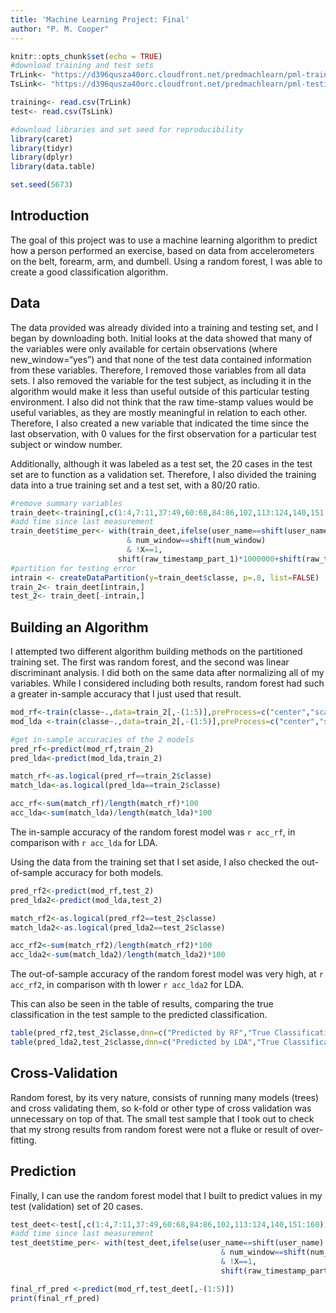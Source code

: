 ```yaml
---
title: 'Machine Learning Project: Final'
author: "P. M. Cooper"
---
```


```r
knitr::opts_chunk$set(echo = TRUE)
#download training and test sets
TrLink<- "https://d396qusza40orc.cloudfront.net/predmachlearn/pml-training.csv"
TsLink<- "https://d396qusza40orc.cloudfront.net/predmachlearn/pml-testing.csv"

training<- read.csv(TrLink)
test<- read.csv(TsLink)

#download libraries and set seed for reproducibility
library(caret)
library(tidyr)
library(dplyr)
library(data.table)

set.seed(5673)
```

## Introduction

The goal of this project was to use a machine learning algorithm to predict how a person performed an exercise, based on data from accelerometers on the belt, forearm, arm, and dumbell. Using a random forest, I was able to create a good classification algorithm.  
  
## Data 
The data provided was already divided into a training and testing set, and I began by downloading both. Initial looks at the data showed that many of the variables were only available for certain observations (where new_window="yes") and that none of the test data contained information from these variables. Therefore, I removed those variables from all data sets. I also removed the variable for the test subject, as including it in the algorithm would make it less than useful outside of this particular testing environment. I also did not think that the raw time-stamp values would be useful variables, as they are mostly meaningful in relation to each other. Therefore, I also created a new variable that indicated the time since the last observation, with 0 values for the first observation for a particular test subject or window number.  
  
Additionally, although it was labeled as a test set, the 20 cases in the test set are to function as a validation set. Therefore, I also divided the training data into a true training set and a test set, with a 80/20 ratio.

```r
#remove summary variables
train_deet<-training[,c(1:4,7:11,37:49,60:68,84:86,102,113:124,140,151:160)]
#add time since last measurement
train_deet$time_per<- with(train_deet,ifelse(user_name==shift(user_name) 
                          & num_window==shift(num_window) 
                          & !X==1,
                        shift(raw_timestamp_part_1)*1000000+shift(raw_timestamp_part_2)-(raw_timestamp_part_1*1000000+raw_timestamp_part_2),0))
#partition for testing error
intrain <- createDataPartition(y=train_deet$classe, p=.8, list=FALSE)
train_2<- train_deet[intrain,]
test_2<- train_deet[-intrain,]
```
## Building an Algorithm
I attempted two different algorithm building methods on the partitioned training set. The first was random forest, and the second was linear discriminant analysis. I did both on the same data after normalizing all of my variables. While I considered including both results, random forest had such a greater in-sample accuracy that I just used that result.  

```r
mod_rf<-train(classe~.,data=train_2[,-(1:5)],preProcess=c("center","scale"),method="rf")
mod_lda <-train(classe~.,data=train_2[,-(1:5)],preProcess=c("center","scale"),method="lda")

#get in-sample accuracies of the 2 models
pred_rf<-predict(mod_rf,train_2)
pred_lda<-predict(mod_lda,train_2)

match_rf<-as.logical(pred_rf==train_2$classe)
match_lda<-as.logical(pred_lda==train_2$classe)

acc_rf<-sum(match_rf)/length(match_rf)*100
acc_lda<-sum(match_lda)/length(match_lda)*100
```
   
The in-sample accuracy of the random forest model was `r acc_rf`, in comparison with `r acc_lda` for LDA.  
  
Using the data from the training set that I set aside, I also checked the out-of-sample accuracy for both models.  
```r
pred_rf2<-predict(mod_rf,test_2)
pred_lda2<-predict(mod_lda,test_2)

match_rf2<-as.logical(pred_rf2==test_2$classe)
match_lda2<-as.logical(pred_lda2==test_2$classe)

acc_rf2<-sum(match_rf2)/length(match_rf2)*100
acc_lda2<-sum(match_lda2)/length(match_lda2)*100
```
The out-of-sample accuracy of the random forest model was very high, at `r acc_rf2`, in comparison with th lower `r acc_lda2` for LDA.   
  
This can also be seen in the table of results, comparing the true classification in the test sample to the predicted classification.  
```r
table(pred_rf2,test_2$classe,dnn=c("Predicted by RF","True Classification"))
table(pred_lda2,test_2$classe,dnn=c("Predicted by LDA","True Classification"))
```
  
## Cross-Validation
Random forest, by its very nature, consists of running many models (trees) and cross validating them, so k-fold or other type of cross validation was unnecessary on top of that. The small test sample that I took out to check that my strong results from random forest were not a fluke or result of over-fitting.   
  
## Prediction
Finally, I can use the random forest model that I built to predict values in my test (validation) set of 20 cases.

```r
test_deet<-test[,c(1:4,7:11,37:49,60:68,84:86,102,113:124,140,151:160)]
#add time since last measurement
test_deet$time_per<- with(test_deet,ifelse(user_name==shift(user_name) 
                                               & num_window==shift(num_window) 
                                               & !X==1,
                                               shift(raw_timestamp_part_1)*1000000+shift(raw_timestamp_part_2)-(raw_timestamp_part_1*1000000+raw_timestamp_part_2),0))

final_rf_pred <-predict(mod_rf,test_deet[,-(1:5)]) 
print(final_rf_pred)
```